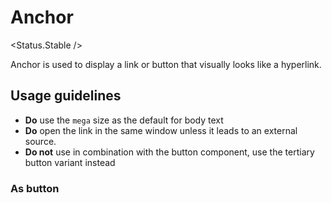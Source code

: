
# Anchor

<Status.Stable />

Anchor is used to display a link or button that visually looks like a hyperlink.

<Story id="typography-anchor--as-link" />
<Props />

## Usage guidelines

- **Do** use the `mega` size as the default for body text
- **Do** open the link in the same window unless it leads to an external source.
- **Do not** use in combination with the button component, use the tertiary button variant instead

### As button

<Story id="typography-anchor--as-button" />
